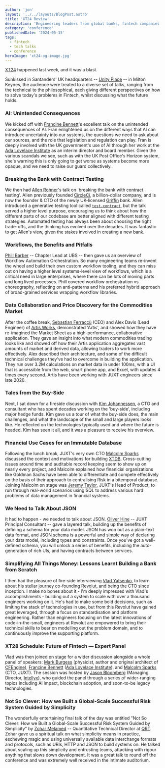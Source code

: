 ```yaml
---
author: 'jon'
layout: '../../layouts/BlogPost.astro'
title: 'XT24 Review'
description: 'Engineering leaders from global banks, fintech companies and hedge funds met in Milton Keynes for XT24 Fintech Conf'
category: 'conference'
publishedDate: '2024-05-15'
tags:
  - fintech
  - tech talks
  - conference
heroImage: 'xt24-og-image.jpg'
---
```


[XT24](https://www.juxt.pro/xt24/) happened last week, and it was a blast.

Sunkissed in Santanders' UK headquarters -- [Unity Place](https://www.unityplace.co.uk/) -- in Milton Keynes, the audience were treated to a diverse set of talks, ranging from the technical to the philosophical, each giving different perspectives on how to solve today's problems in Fintech, whilst discussing what the future holds.

### AI: Unintended Consequences

We kicked off with [Francine Bennett](https://www.adalovelaceinstitute.org/person/francine-bennett/)'s excellent talk on the unintended consequences of AI. Fran enlightened us on the different ways that AI can introduce uncertainty into our systems, the questions we need to ask about our sources, and the role that legislation and regulation can play. Fran is deeply involved with the UK government's use of AI through her work at the [Ada Lovelace Institute](https://www.adalovelaceinstitute.org/) as an interim director and board member. Given the various scandals we see, such as with the UK Post Office's Horizon system, she's warning this is only going to get worse as systems become more opaque, and we need to raise our guard collectively.

### Breaking the Bank with Contract Testing

We then had [Allen Rohner](https://www.linkedin.com/in/allenrohner/)'s talk on 'breaking the bank with contract testing'. Allen previously founded [CircleCi](https://circleci.com/), a billion-dollar company, and is now the founder & CTO of the newly UK-licensed [Griffin](https://griffin.com/) bank. Allen introduced a generative testing tool called [`test.contract`](https://github.com/griffinbank/test.contract), but the talk served a higher level purpose, encouraging us to think about how the different parts of our codebase are better aligned with different testing strategies. Automated testing has always been about choosing the right trade-offs, and the thinking has evolved over the decades. It was fantastic to get Allen's view, given the stakes involved in creating a new bank.

### Workflows, the Benefits and Pitfalls

[Phill Barber](https://www.linkedin.com/in/phill-barber-5b656a21/) -- Chapter Lead at UBS -- then gave us an overview of Workflow Automation Orchestration. So many engineering teams re-invent the wheel and build their own custom workflow tooling, and they can miss out on having a higher level systems-level view of workflows, which is a critical need in large enterprises, where there can be lots of moving parts and long lived processes. Phill covered workflow orchestration vs. choreography, reflecting on anti-patterns and his preferred hybrid approach of broad-grained services wrapping workflow libraries.

### Data Collaboration and Price Discovery for the Commodities Market

After the coffee break, [Sebastian Ferraccù](https://www.linkedin.com/in/sebastian-ferracc%C3%B9-27b9b71ba/) (CEO) and Alex Davis (Lead Engineer) of [Artis Works](https://www.artis.works/), demonstrated 'Artis', and showed how they have re-imagined the Market Sheet as a high-performance, collaborative application. They gave an insight into what modern commodities trading looks like and showed off how their Artis application aggregates vast amounts of market and derived data, allowing traders to work more effectively. Alex described their architecture, and some of the difficult technical challenges they've had to overcome in building the application. They run over 3.2M calculations on market data in under 100ms, with a UI that is accessible from the web, smart phone app, and Excel, with updates 4 times every second. Artis have been working with JUXT engineers since late 2020.

### Tales from the Buy-Side

Next, I sat down for a fireside discussion with [Kim Johannessen](https://www.linkedin.com/in/kjohannessen), a CTO and consultant who has spent decades working on the 'buy-side', including major hedge funds. Kim gave us a tour of what the buy-side does, the main challenges, and what the landscape of the small and large players looks like. He reflected on the technologies typically used and where the future is headed. Kim has seen it all, and it was a pleasure to receive his overview.

### Financial Use Cases for an Immutable Database

Following the lunch break, JUXT's very own CTO [Malcolm Sparks](https://www.juxt.pro/team/mal/) discussed the context and motivations for building [XTDB](https://xtdb.com). Cross-cutting issues around time and auditable record keeping seem to show up on nearly every project, and Malcolm explained how finanicial organizations like Goldman Sachs have been able to differentiate and compete effectively on the basis of their approach to centralising Risk in a bitemporal database. Joining Malcolm on stage was [Jeremy Taylor](https://www.juxt.pro/team/jdt/), JUXT's Head of Product, to run through real-world scenarios using SQL to address various hard problems of data management in financial systems.

### We Need to Talk About JSON

It had to happen - we needed to talk about JSON. [Oliver Hine](https://www.linkedin.com/in/oliyh/) -- JUXT Principal Consultant -- gave a layered talk, building up the benefits of defining a schema for your data model. JSON has won out as a plain-text data format, and [JSON schema](https://json-schema.org/) is a powerful and simple way of declaring your data model, including types and constraints. Once you've got a well-defined schema, you will unlock a series of benefits, including the auto-generation of rich UIs, and having contracts between services.

### Simplifying All Things Money: Lessons Learnt Building a Bank from Scratch

I then had the pleasure of fire-side interviewing [Vlad Yatsenko](https://www.linkedin.com/in/yatsenko), to learn about his stellar journey co-founding [Revolut](https://www.revolut.com/), and being the CTO since inception. I make no bones about it - I'm deeply impressed with Vlad's accomplishments - building out a system to scale with over a thousand engineers working on it. He's had to make some bold decisions, such as limiting the stack of technologies in use, but from this Revolut have gained great leveraged, through a focus on standardisation and platform engineering. Rather than engineers focusing on the latest innovations of code-in-the-small, engineers at Revolut are empowered to bring their technical skills to bear on modelling out the problem domain, and to continuously improve the supporting platform.

### XT28 Schedule: Future of Fintech — Expert Panel

Vlad was then joined on stage for a wider discussion alongside a whole panel of speakers: [Mark Burgess](https://www.linkedin.com/in/markburgessoslo/) (physicist, author and original architect of [CFEngine](http://cfengine.com/)), [Francine Bennett](https://www.adalovelaceinstitute.org/person/francine-bennett/) ([Ada Lovelace Institute](https://www.adalovelaceinstitute.org/)), and [Malcolm Sparks](https://www.juxt.pro/team/mal/) (CTO, JUXT). The session was hosted by [Jason Bloomberg](https://www.linkedin.com/in/jasonbloomberg/) (Managing Director, [Intellyx](https://intellyx.com/)), who guided the panel through a series of wider-ranging topics including AI impact, blockchain adoption, and soon-to-be legacy technologies.

### Not So Clever: How we Built a Global-Scale Successful Risk System Guided by Simplicity

The wonderfully entertaining final talk of the day was entitled "Not So Clever: How we Built a Global-Scale Successful Risk System Guided by Simplicity" by [Zohar Melamed](https://www.linkedin.com/in/zohar-melamed-ba7394/) -- Quantitative Technical Director at [QRT](https://www.qube-rt.com/). Zohar gave us a spiritual talk on what simplicity means in practice, eschewing magic and using universally available data interchange formats and protocols, such as URIs, HTTP and JSON to build systems on. He talked about scaling up this simplicity and entrusting teams, attacking with rigour anything that slows down development. It was a great talk to round off the conference and was extremely well received in the intimate auditorium.
